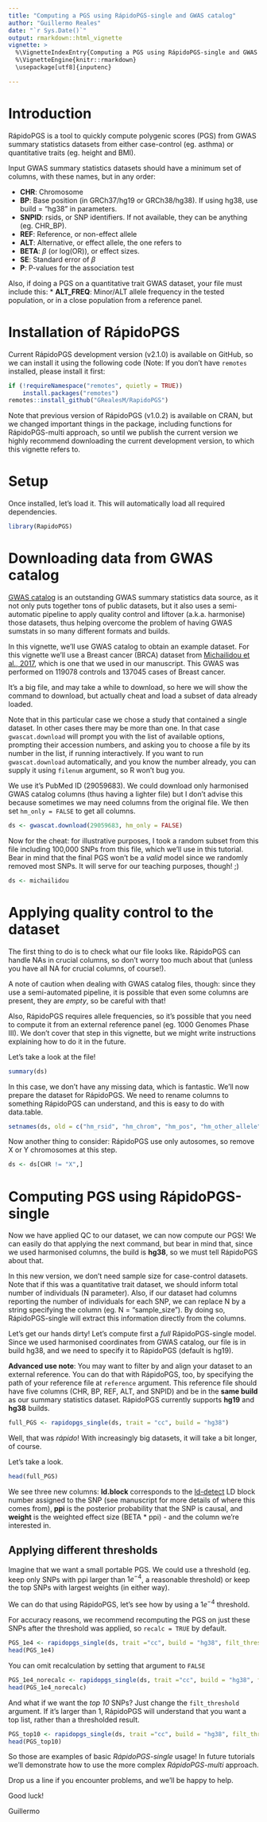 ```yaml
---
title: "Computing a PGS using RápidoPGS-single and GWAS catalog"
author: "Guillermo Reales"
date: "`r Sys.Date()`"
output: rmarkdown::html_vignette
vignette: >
  %\VignetteIndexEntry{Computing a PGS using RápidoPGS-single and GWAS catalog}
  %\VignetteEngine{knitr::rmarkdown}
  \usepackage[utf8]{inputenc}

---
```


# Introduction

RápidoPGS is a tool to quickly compute polygenic scores (PGS) from GWAS summary statistics datasets from either case-control (eg. asthma) or quantitative traits (eg. height and BMI).

Input GWAS summary statistics datasets should have a minimum set of columns, 
with these names, but in any order:

* **CHR**: Chromosome 
* **BP**: Base position (in GRCh37/hg19 or GRCh38/hg38). If using hg38, use build = "hg38" in parameters.
* **SNPID**: rsids, or SNP identifiers. If not available, they can be anything (eg. CHR_BP).
* **REF**: Reference, or non-effect allele
* **ALT**: Alternative, or effect allele, the one \eqn{\beta} refers to
* **BETA**: $\beta$ (or log(OR)), or effect sizes.
* **SE**: Standard error of $\beta$
* **P**: P-values for the association test

Also, if doing a PGS on a quantitative trait GWAS dataset, your file must include this:
* **ALT_FREQ**: Minor/ALT allele frequency in the tested population, or in a close population from a reference panel. 


# Installation of RápidoPGS

Current RápidoPGS development version (v2.1.0) is available on GitHub, so we can install it using the following code (Note: If you don't have `remotes` installed, please install it first:

```r
if (!requireNamespace("remotes", quietly = TRUE))
    install.packages("remotes")
remotes::install_github("GRealesM/RapidoPGS")
```

Note that previous version of RápidoPGS (v1.0.2) is available on CRAN, but we changed important things in the package, including functions for RápidoPGS-multi approach, so until we publish the current version we highly recommend downloading the current development version, to which this vignette refers to.


# Setup

Once installed, let's load it. This will automatically load all required dependencies.

```r
library(RapidoPGS)
```

# Downloading data from GWAS catalog

[GWAS catalog](https://www.ebi.ac.uk/gwas/) is an outstanding GWAS summary statistics data source, as it not only puts together tons of public datasets, but it also uses a semi-automatic pipeline to apply quality control and liftover (a.k.a. harmonise) those datasets, thus helping overcome the problem of having GWAS sumstats in so many different formats and builds.

In this vignette, we'll use GWAS catalog to obtain an example dataset. For this vignette we'll use a Breast cancer (BRCA) dataset from [Michailidou et al., 2017](https://www.nature.com/articles/nature24284), which is one that we used in our manuscript. This GWAS was performed on 119078 controls and 137045 cases of Breast cancer.

It's a big file, and may take a while to download, so here we will show the command to download, but actually cheat and load a subset of data already loaded.

Note that in this particular case we chose a study that contained a single dataset. In other cases there may be more than one. In that case `gwascat.download` will prompt you with the list of available options, prompting their accession numbers, and asking you to choose a file by its number in the list, if running interactively. If you want to run `gwascat.download` automatically, and you know the number already, you can supply it using `filenum` argument, so R won't bug you. 

We use it's PubMed ID (29059683). We could download only harmonised GWAS catalog columns (thus having a lighter file) but I don't advise this because sometimes we may need columns from the original file. We then set `hm_only = FALSE` to get all columns.

```r
ds <- gwascat.download(29059683, hm_only = FALSE)
```


Now for the cheat: for illustrative purposes, I took a random subset from this file including 100,000 SNPs from this file, which we'll use in this tutorial. Bear in mind that the final PGS won't be a *valid* model since we randomly removed most SNPs. It will serve for our teaching purposes, though! ;)


```r
ds <- michailidou
```


# Applying quality control to the dataset

The first thing to do is to check what our file looks like. RápidoPGS can handle NAs in crucial columns, so don't worry too much about that (unless you have all NA for crucial columns, of course!).

A note of caution when dealing with GWAS catalog files, though: since they use a semi-automated pipeline, it is possible that even some columns are present, they are *empty*, so be careful with that! 

Also, RápidoPGS requires allele frequencies, so it's possible that you need to compute it from an external reference panel (eg. 1000 Genomes Phase III). We don't cover that step in this vignette, but we might write instructions explaining how to do it in the future.

Let's take a look at the file!

```r
summary(ds)
```
In this case, we don't have any missing data, which is fantastic. We'll now prepare the dataset for RápidoPGS. We need to rename columns to something RápidoPGS can understand, and this is easy to do with data.table.

```r
setnames(ds, old = c("hm_rsid", "hm_chrom", "hm_pos", "hm_other_allele", "hm_effect_allele", "hm_beta", "hm_effect_allele_frequency", "standard_error", "p_value"), new=c("SNPID","CHR", "BP","REF", "ALT", "BETA", "ALT_FREQ", "SE", "P"))
```

Now another thing to consider: RápidoPGS use only autosomes, so remove X or Y chromosomes at this step.

```r
ds <- ds[CHR != "X",]
```


# Computing PGS using RápidoPGS-single

Now we have applied QC to our dataset, we can now compute our PGS!
We can easily do that applying the next command, but bear in mind that, since we used harmonised columns, the build is **hg38**, so we must tell RápidoPGS about that.

In this new version, we don't need sample size for case-control datasets.
Note that if this was a quantitative trait dataset, we should inform total number of individuals (N parameter). Also, if our dataset had columns reporting the number of individuals for each SNP, we can replace N by a string specifying the column (eg. N = "sample_size"). By doing so, RápidoPGS-single will extract this information directly from the columns.

Let's get our hands dirty! Let's compute first a *full* RápidoPGS-single model. 
Since we used harmonised coordinates from GWAS catalog, our file is in build hg38, and we need to specify it to RápidoPGS (default is hg19). 

**Advanced use note**: You may want to filter by and align your dataset to an external reference. You can do that with RápidoPGS, too, by specifying the path of your reference file at `reference` argument. This reference file should have five columns (CHR, BP, REF, ALT, and SNPID) and be in the **same build** as our summary statistics dataset. RápidoPGS currently supports **hg19** and **hg38** builds.

```r
full_PGS <- rapidopgs_single(ds, trait = "cc", build = "hg38")
```

Well, that was *rápido*! With increasingly big datasets, it will take a bit longer, of course.

Let's take a look.

```r
head(full_PGS)
```

We see three new columns: **ld.block** corresponds to the [ld-detect](https://www.ncbi.nlm.nih.gov/pmc/articles/PMC4731402/) LD block number assigned to the SNP (see manuscript for more details of where this comes from), **ppi** is the posterior probability that the SNP is causal, and **weight** is the weighted effect size (BETA * ppi) - and the column we're interested in.


## Applying different thresholds

Imagine that we want a small portable PGS.  We could use a threshold (eg. keep only SNPs with ppi larger than $1e^{-4}$, a reasonable threshold) or keep the top SNPs with largest weights (in either way).

We can do that using RápidoPGS, let's see how by using a $1e^{-4}$ threshold.

For accuracy reasons, we recommend recomputing the PGS on just these SNPs after the threshold was applied, so `recalc = TRUE` by default. 

```r
PGS_1e4 <- rapidopgs_single(ds, trait ="cc", build = "hg38", filt_threshold = 1e-4)
head(PGS_1e4)
```

You can omit recalculation by setting that argument to `FALSE`

```r
PGS_1e4_norecalc <- rapidopgs_single(ds, trait ="cc", build = "hg38", filt_threshold = 1e-4, recalc = FALSE)
head(PGS_1e4_norecalc)
```

And what if we want the *top 10* SNPs? Just change the `filt_threshold` argument. If it's larger than 1, RápidoPGS will understand that you want a top list, rather than a thresholded result.

```r
PGS_top10 <- rapidopgs_single(ds, trait ="cc", build = "hg38", filt_threshold = 10)
head(PGS_top10)
```

So those are examples of basic *RápidoPGS-single* usage! In future tutorials we'll demonstrate how to use the more complex *RápidoPGS-multi* approach.


Drop us a line if you encounter problems, and we'll be happy to help.

Good luck!


Guillermo
